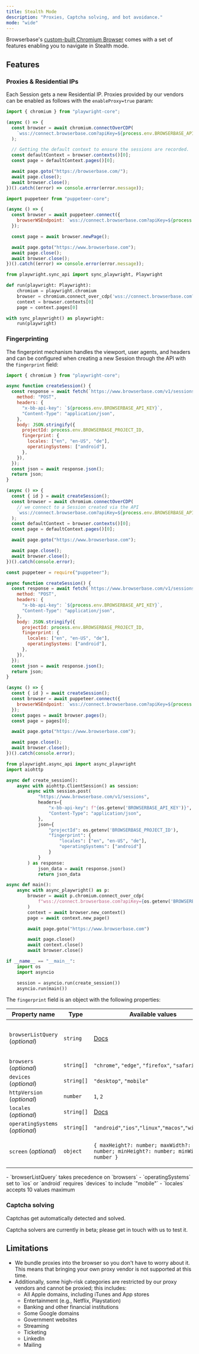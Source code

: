 ```yaml
---
title: Stealth Mode
description: "Proxies, Captcha solving, and bot avoidance."
mode: "wide"
---
```


Browserbase's [custom-built Chromium Browser](/features/browsers) comes with a
set of features enabling you to navigate in Stealth mode.

## Features

### Proxies & Residential IPs

Each Session gets a new Residential IP. Proxies provided by our vendors can be
enabled as follows with the `enableProxy=true` param:

<CodeGroup>

```javascript Playwright (JavaScript)
import { chromium } from "playwright-core";

(async () => {
  const browser = await chromium.connectOverCDP(
    `wss://connect.browserbase.com?apiKey=${process.env.BROWSERBASE_API_KEY}&enableProxy=true`,
  );

  // Getting the default context to ensure the sessions are recorded.
  const defaultContext = browser.contexts()[0];
  const page = defaultContext.pages()[0];

  await page.goto("https://browserbase.com/");
  await page.close();
  await browser.close();
})().catch((error) => console.error(error.message));
```

```javascript Puppeteer (JavaScript)
import puppeteer from "puppeteer-core";

(async () => {
  const browser = await puppeteer.connect({
    browserWSEndpoint: `wss://connect.browserbase.com?apiKey=${process.env.BROWSERBASE_API_KEY}&enableProxy=true`,
  });

  const page = await browser.newPage();

  await page.goto("https://www.browserbase.com");
  await page.close();
  await browser.close();
})().catch((error) => console.error(error.message));
```

```python Python
from playwright.sync_api import sync_playwright, Playwright

def run(playwright: Playwright):
    chromium = playwright.chromium
    browser = chromium.connect_over_cdp('wss://connect.browserbase.com?apiKey=${process.env.BROWSERBASE_API_KEY}&enableProxy=true')
    context = browser.contexts[0]
    page = context.pages[0]

with sync_playwright() as playwright:
    run(playwright)
```

</CodeGroup>

### Fingerprinting

The fingerprint mechanism handles the viewport, user agents, and headers and can
be configured when creating a new Session through the API with the `fingerprint`
field:

<CodeGroup>

```javascript Playwright (JavaScript)
import { chromium } from "playwright-core";

async function createSession() {
  const response = await fetch(`https://www.browserbase.com/v1/sessions`, {
    method: "POST",
    headers: {
      "x-bb-api-key": `${process.env.BROWSERBASE_API_KEY}`,
      "Content-Type": "application/json",
    },
    body: JSON.stringify({
      projectId: process.env.BROWSERBASE_PROJECT_ID,
      fingerprint: {
        locales: ["en", "en-US", "de"],
        operatingSystems: ["android"],
      },
    }),
  });
  const json = await response.json();
  return json;
}

(async () => {
  const { id } = await createSession();
  const browser = await chromium.connectOverCDP(
    // we connect to a Session created via the API
    `wss://connect.browserbase.com?apiKey=${process.env.BROWSERBASE_API_KEY}&sessionId=${id}`,
  );
  const defaultContext = browser.contexts()[0];
  const page = defaultContext.pages()[0];

  await page.goto("https://www.browserbase.com");

  await page.close();
  await browser.close();
})().catch(console.error);
```

```js Puppeteer (JavaScript)
const puppeteer = require("puppeteer");

async function createSession() {
  const response = await fetch(`https://www.browserbase.com/v1/sessions`, {
    method: "POST",
    headers: {
      "x-bb-api-key": `${process.env.BROWSERBASE_API_KEY}`,
      "Content-Type": "application/json",
    },
    body: JSON.stringify({
      projectId: process.env.BROWSERBASE_PROJECT_ID,
      fingerprint: {
        locales: ["en", "en-US", "de"],
        operatingSystems: ["android"],
      },
    }),
  });
  const json = await response.json();
  return json;
}

(async () => {
  const { id } = await createSession();
  const browser = await puppeteer.connect({
    browserWSEndpoint: `wss://connect.browserbase.com?apiKey=${process.env.BROWSERBASE_API_KEY}&sessionId=${id}`,
  });
  const pages = await browser.pages();
  const page = pages[0];

  await page.goto("https://www.browserbase.com");

  await page.close();
  await browser.close();
})().catch(console.error);
```

```python Python
from playwright.async_api import async_playwright
import aiohttp

async def create_session():
    async with aiohttp.ClientSession() as session:
        async with session.post(
            "https://www.browserbase.com/v1/sessions",
            headers={
                "x-bb-api-key": f"{os.getenv('BROWSERBASE_API_KEY')}",
                "Content-Type": "application/json",
            },
            json={
                "projectId": os.getenv('BROWSERBASE_PROJECT_ID'),
                "fingerprint": {
                    "locales": ["en", "en-US", "de"],
                    "operatingSystems": ["android"]
                }
            }
        ) as response:
            json_data = await response.json()
            return json_data

async def main():
    async with async_playwright() as p:
        browser = await p.chromium.connect_over_cdp(
            f"wss://connect.browserbase.com?apiKey={os.getenv('BROWSERBASE_API_KEY')}&sessionId={session['id']}"
        )
        context = await browser.new_context()
        page = await context.new_page()

        await page.goto("https://www.browserbase.com")

        await page.close()
        await context.close()
        await browser.close()

if __name__ == "__main__":
    import os
    import asyncio

    session = asyncio.run(create_session())
    asyncio.run(main())
```

</CodeGroup>

The `fingerprint` field is an object with the following properties:

| Property name                   | Type       | Available values                                                                   | Example                                            |
| ------------------------------- | ---------- | ---------------------------------------------------------------------------------- | -------------------------------------------------- |
| `browserListQuery` (_optional_) | `string`   | [Docs](https://github.com/browserslist/browserslist#full-list)                     | `"> 0.5%, last 2 versions, Firefox ESR, not dead"` |
| `browsers` (_optional_)         | `string[]` | `"chrome"`, `"edge"`, `"firefox"`, `"safari"`                                      | `["chrome", "firefox"]`                            |
| `devices` (_optional_)          | `string[]` | `"desktop"`, `"mobile"`                                                            | `["mobile"]`                                       |
| `httpVersion` (_optional_)      | `number`   | `1`, `2`                                                                           | `1`                                                |
| `locales` (_optional_)          | `string[]` | [Docs](https://developer.mozilla.org/en-US/docs/Web/HTTP/Headers/Accept-Language)  | `["en-US", "es"]`                                  |
| `operatingSystems` (_optional_) | `string[]` | `"android"`,`"ios"`,`"linux"`,`"macos"`,`"windows"`                                | `["android", "ios"]`                               |
| `screen` (_optional_)           | `object`   | `{ maxHeight?: number; maxWidth?: number; minHeight?: number; minWidth?: number }` | `{ maxHeight: 500; maxWidth: 1024; }`              |

<Note>
  - `browserListQuery` takes precedence on `browsers` - `operatingSystems` set
  to `ios` or `android` requires `devices` to include `"mobile"` - `locales`
  accepts 10 values maximum
</Note>

### Captcha solving

Captchas get automatically detected and solved.

Captcha solvers are currently in beta; please get in touch with us to test it.

## Limitations

- We bundle proxies into the browser so you don't have to worry about it. This
  means that bringing your own proxy vendor is not supported at this time.
- Additionally, some high-risk categories are restricted by our proxy vendors
  and cannot be proxied; this includes:
  - All Apple domains, including iTunes and App stores
  - Entertainment (e.g., Netflix, Playstation)
  - Banking and other financial institutions
  - Some Google domains
  - Government websites
  - Streaming
  - Ticketing
  - LinkedIn
  - Mailing
